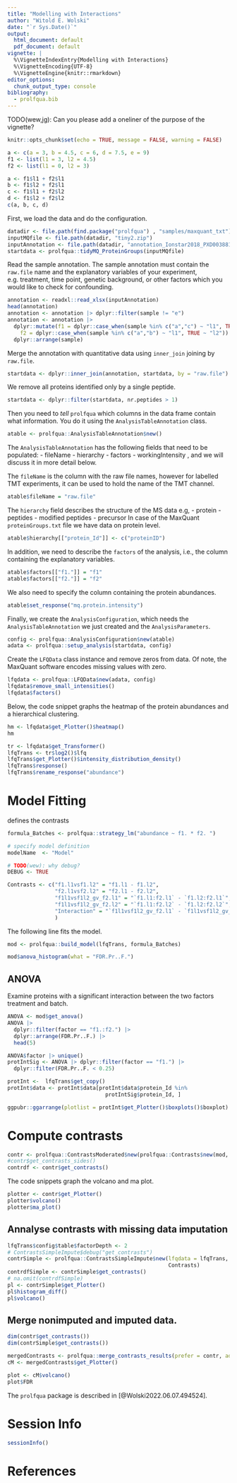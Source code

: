 ```yaml
---
title: "Modelling with Interactions"
author: "Witold E. Wolski"
date: "`r Sys.Date()`"
output:
  html_document: default
  pdf_document: default
vignette: |
  %\VignetteIndexEntry{Modelling with Interactions}  
  %\VignetteEncoding{UTF-8}   
  %\VignetteEngine{knitr::rmarkdown}
editor_options: 
  chunk_output_type: console
bibliography:
  - prolfqua.bib
---
```


TODO(wew,jg): Can you please add a oneliner of the purpose of the vignette?

```r
knitr::opts_chunk$set(echo = TRUE, message = FALSE, warning = FALSE)
```

```r
a <- c(a = 3, b = 4.5, c = 6, d = 7.5, e = 9)
f1 <- list(l1 = 3, l2 = 4.5)
f2 <- list(l1 = 0, l2 = 3) 

a <- f1$l1 + f2$l1
b <- f1$l2 + f2$l1
c <- f1$l1 + f2$l2
d <- f1$l2 + f2$l2
c(a, b, c, d)
```

First, we load the data and do the configuration.

```r
datadir <- file.path(find.package("prolfqua") , "samples/maxquant_txt")
inputMQfile <- file.path(datadir, "tiny2.zip")
inputAnnotation <- file.path(datadir, "annotation_Ionstar2018_PXD003881.xlsx")
startdata <- prolfqua::tidyMQ_ProteinGroups(inputMQfile)
```

Read the sample annotation. The sample annotation must contain the `raw.file`
name and the explanatory variables of your experiment, e.g. treatment,
time point, genetic background, or other factors which you would like to check
for confounding.


```r
annotation <- readxl::read_xlsx(inputAnnotation)
head(annotation)
annotation <- annotation |> dplyr::filter(sample != "e")
annotation <- annotation |> 
  dplyr::mutate(f1 = dplyr::case_when(sample %in% c("a","c") ~ "l1", TRUE ~ "l2"),
    f2 = dplyr::case_when(sample %in% c("a","b") ~ "l1", TRUE ~ "l2")) |>
  dplyr::arrange(sample)
```

Merge the annotation with quantitative data using `inner_join` joining by
`raw.file`.

```r
startdata <- dplyr::inner_join(annotation, startdata, by = "raw.file")
```

We remove all proteins identified only by a single peptide.

```r
startdata <- dplyr::filter(startdata, nr.peptides > 1)
```

Then you need to _tell_ `prolfqua` which columns in the data frame contain what
information. You do it using the `AnalysisTableAnnotation` class.

```r
atable <- prolfqua::AnalysisTableAnnotation$new()
```

The `AnalysisTableAnnotation` has the following fields that need to be
populated:
- fileName
- hierarchy
- factors
- workingIntensity
, and we will discuss it in more detail below.

The `fileName` is the column with the raw file names, however for labelled TMT
experiments, it can be used to hold the name of the TMT channel.

```r
atable$fileName = "raw.file"
```

The `hierarchy` field describes the structure of the MS data e.g, 
- protein 
- peptides
- modified peptides
- precursor
In case of the MaxQuant `proteinGroups.txt` file we have data on protein level.

```r
atable$hierarchy[["protein_Id"]] <- c("proteinID")
```

In addition, we need to describe the `factors` of the analysis, i.e., the column
containing the explanatory variables. 

```r
atable$factors[["f1."]] = "f1"
atable$factors[["f2."]] = "f2"

```

We also need to specify the column containing the protein abundances.

```r
atable$set_response("mq.protein.intensity")
```

Finally, we create the `AnalysisConfiguration`, which needs the
`AnalysisTableAnnotation` we just created and the `AnalysisParameters`. 

```r
config <- prolfqua::AnalysisConfiguration$new(atable)
adata <- prolfqua::setup_analysis(startdata, config)
```

Create the `LFQData` class instance and remove zeros from data.
Of note, the MaxQuant software encodes missing values with zero.

```r
lfqdata <- prolfqua::LFQData$new(adata, config)
lfqdata$remove_small_intensities()
lfqdata$factors()
```

Below, the code snippet graphs the heatmap of the protein abundances and a
hierarchical clustering.

```r
hm <- lfqdata$get_Plotter()$heatmap()
hm
```

```r
tr <- lfqdata$get_Transformer()
lfqTrans <- tr$log2()$lfq
lfqTrans$get_Plotter()$intensity_distribution_density()
lfqTrans$response()
lfqTrans$rename_response("abundance")
```

# Model Fitting

defines the contrasts

```r
formula_Batches <- prolfqua::strategy_lm("abundance ~ f1. * f2. ")

# specify model definition
modelName  <- "Model"

# TODO(wew): why debug?
DEBUG <- TRUE

Contrasts <- c("f1.l1vsf1.l2" = "f1.l1 - f1.l2",
               "f2.l1vsf2.l2" = "f2.l1 - f2.l2",
               "f1l1vsf1l2_gv_f2.l1" = "`f1.l1:f2.l1` - `f1.l2:f2.l1`",
               "f1l1vsf1l2_gv_f2.l2" = "`f1.l1:f2.l2` - `f1.l2:f2.l2`",
               "Interaction" = "`f1l1vsf1l2_gv_f2.l1` - `f1l1vsf1l2_gv_f2.l2`"
               )
```

The following line fits the model.

```r
mod <- prolfqua::build_model(lfqTrans, formula_Batches)
```


```r
mod$anova_histogram(what = "FDR.Pr..F.")
```

## ANOVA

Examine proteins with a significant interaction between the two factors
treatment and batch.

```r
ANOVA <- mod$get_anova()
ANOVA |>
  dplyr::filter(factor == "f1.:f2.") |>
  dplyr::arrange(FDR.Pr..F.) |>
  head(5)

ANOVA$factor |> unique()
protIntSig <- ANOVA |> dplyr::filter(factor == "f1.") |>
  dplyr::filter(FDR.Pr..F. < 0.25)

protInt <-  lfqTrans$get_copy()
protInt$data <- protInt$data[protInt$data$protein_Id %in%
                               protIntSig$protein_Id, ]
```


```r
ggpubr::ggarrange(plotlist = protInt$get_Plotter()$boxplots()$boxplot)
```

# Compute contrasts

```r
contr <- prolfqua::ContrastsModerated$new(prolfqua::Contrasts$new(mod, Contrasts))
#contr$get_contrasts_sides()
contrdf <- contr$get_contrasts()
```


The code snippets graph the volcano and ma plot.
```r
plotter <- contr$get_Plotter()
plotter$volcano()
plotter$ma_plot()
```

## Annalyse contrasts with missing data imputation

```r
lfqTrans$config$table$factorDepth <- 2
# ContrastsSimpleImpute$debug("get_contrasts")
contrSimple <- prolfqua::ContrastsSimpleImpute$new(lfqdata = lfqTrans,
                                                   Contrasts)
contrdfSimple <- contrSimple$get_contrasts()
# na.omit(contrdfSimple)
pl <- contrSimple$get_Plotter()
pl$histogram_diff()
pl$volcano()
```

## Merge nonimputed and imputed data.



```r
dim(contr$get_contrasts())
dim(contrSimple$get_contrasts())

mergedContrasts <- prolfqua::merge_contrasts_results(prefer = contr, add = contrSimple)$merged
cM <- mergedContrasts$get_Plotter()
```

```r
plot <- cM$volcano()
plot$FDR
```

The `prolfqua` package is described in [@Wolski2022.06.07.494524].

# Session Info

```r
sessionInfo()
```

# References






